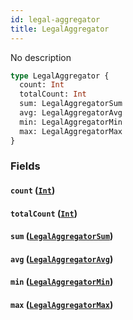 ```yaml
---
id: legal-aggregator
title: LegalAggregator
---
```


No description

```graphql
type LegalAggregator {
  count: Int
  totalCount: Int
  sum: LegalAggregatorSum
  avg: LegalAggregatorAvg
  min: LegalAggregatorMin
  max: LegalAggregatorMax
}
```

### Fields

#### `count` ([`Int`](/v1/scalars/int))

#### `totalCount` ([`Int`](/v1/scalars/int))

#### `sum` ([`LegalAggregatorSum`](/v1/objects/legal-aggregator-sum))

#### `avg` ([`LegalAggregatorAvg`](/v1/objects/legal-aggregator-avg))

#### `min` ([`LegalAggregatorMin`](/v1/objects/legal-aggregator-min))

#### `max` ([`LegalAggregatorMax`](/v1/objects/legal-aggregator-max))
